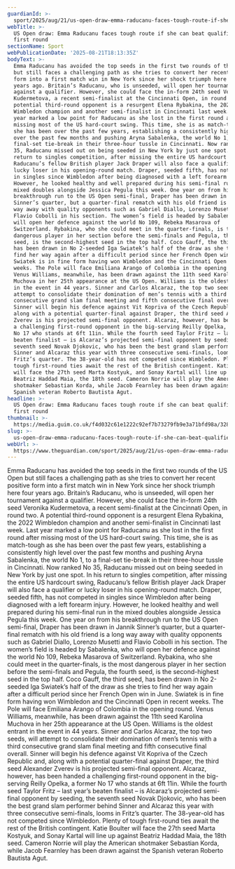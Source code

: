 ```yaml
---
guardianId: >-
  sport/2025/aug/21/us-open-draw-emma-raducanu-faces-tough-route-if-she-can-beat-qualifier-in-first-round
webTitle: >-
  US Open draw: Emma Raducanu faces tough route if she can beat qualifier in
  first round
sectionName: Sport
webPublicationDate: '2025-08-21T18:13:35Z'
bodyText: >-
  Emma Raducanu has avoided the top seeds in the first two rounds of the US Open
  but still faces a challenging path as she tries to convert her recent positive
  form into a first match win in New York since her shock triumph here four
  years ago. Britain’s Raducanu, who is unseeded, will open her tournament
  against a qualifier. However, she could face the in-form 24th seed Veronika
  Kudermetova, a recent semi-finalist at the Cincinnati Open, in round two. A
  potential third-round opponent is a resurgent Elena Rybakina, the 2022
  Wimbledon champion and another semi-finalist in Cincinnati last week. Last
  year marked a low point for Raducanu as she lost in the first round after
  missing most of the US hard-court swing. This time, she is as match-tough as
  she has been over the past few years, establishing a consistently high level
  over the past few months and pushing Aryna Sabalenka, the world No 1, to a
  final-set tie-break in their three-hour tussle in Cincinnati. Now ranked No
  35, Raducanu missed out on being seeded in New York by just one spot. In his
  return to singles competition, after missing the entire US hardcourt swing,
  Raducanu’s fellow British player Jack Draper will also face a qualifier or
  lucky loser in his opening-round match. Draper, seeded fifth, has not competed
  in singles since Wimbledon after being diagnosed with a left forearm injury.
  However, he looked healthy and well prepared during his semi-final run in the
  mixed doubles alongside Jessica Pegula this week. One year on from his
  breakthrough run to the US Open semi-final, Draper has been drawn in Jannik
  Sinner’s quarter, but a quarter-final rematch with his old friend is a long
  way away with quality opponents such as Gabriel Diallo, Lorenzo Musetti and
  Flavio Cobolli in his section. The women’s field is headed by Sabalenka, who
  will open her defence against the world No 109, Rebeka Masarova of
  Switzerland. Rybakina, who she could meet in the quarter-finals, is the most
  dangerous player in her section before the semi-finals and Pegula, the fourth
  seed, is the second-highest seed in the top half. Coco Gauff, the third seed,
  has been drawn in No 2-seeded Iga Swiatek’s half of the draw as she tries to
  find her way again after a difficult period since her French Open win in June.
  Swiatek is in fine form having won Wimbledon and the Cincinnati Open in recent
  weeks. The Pole will face Emiliana Arango of Colombia in the opening round.
  Venus Williams, meanwhile, has been drawn against the 11th seed Karolina
  Muchova in her 25th appearance at the US Open. Williams is the oldest entrant
  in the event in 44 years. Sinner and Carlos Alcaraz, the top two seeds, will
  attempt to consolidate their domination of men’s tennis with a third
  consecutive grand slam final meeting and fifth consecutive final overall.
  Sinner will begin his defence against Vit Kopriva of the Czech Republic and,
  along with a potential quarter-final against Draper, the third seed Alexander
  Zverev is his projected semi-final opponent. Alcaraz, however, has been handed
  a challenging first-round opponent in the big-serving Reilly Opelka, a former
  No 17 who stands at 6ft 11in. While the fourth seed Taylor Fritz – last year’s
  beaten finalist – is Alcaraz’s projected semi-final opponent by seeding, the
  seventh seed Novak Djokovic, who has been the best grand slam performer behind
  Sinner and Alcaraz this year with three consecutive semi-finals, looms in
  Fritz’s quarter. The 38-year-old has not competed since Wimbledon. Plenty of
  tough first-round ties await the rest of the British contingent. Katie Boulter
  will face the 27th seed Marta Kostyuk, and Sonay Kartal will line up against
  Beatriz Haddad Maia, the 18th seed. Cameron Norrie will play the American
  shotmaker Sebastian Korda, while Jacob Fearnley has been drawn against the
  Spanish veteran Roberto Bautista Agut.
headline: >-
  US Open draw: Emma Raducanu faces tough route if she can beat qualifier in
  first round
thumbnail: >-
  https://media.guim.co.uk/f4d032c61e1222c92ef7b73279fb9e3a71bfd98a/328_0_2950_2360/500.jpg
slug: >-
  us-open-draw-emma-raducanu-faces-tough-route-if-she-can-beat-qualifier-in-first-round
webUrl: >-
  https://www.theguardian.com/sport/2025/aug/21/us-open-draw-emma-raducanu-faces-tough-route-if-she-can-beat-qualifier-in-first-round
---
```

Emma Raducanu has avoided the top seeds in the first two rounds of the US Open but still faces a challenging path as she tries to convert her recent positive form into a first match win in New York since her shock triumph here four years ago. Britain’s Raducanu, who is unseeded, will open her tournament against a qualifier. However, she could face the in-form 24th seed Veronika Kudermetova, a recent semi-finalist at the Cincinnati Open, in round two. A potential third-round opponent is a resurgent Elena Rybakina, the 2022 Wimbledon champion and another semi-finalist in Cincinnati last week. Last year marked a low point for Raducanu as she lost in the first round after missing most of the US hard-court swing. This time, she is as match-tough as she has been over the past few years, establishing a consistently high level over the past few months and pushing Aryna Sabalenka, the world No 1, to a final-set tie-break in their three-hour tussle in Cincinnati. Now ranked No 35, Raducanu missed out on being seeded in New York by just one spot. In his return to singles competition, after missing the entire US hardcourt swing, Raducanu’s fellow British player Jack Draper will also face a qualifier or lucky loser in his opening-round match. Draper, seeded fifth, has not competed in singles since Wimbledon after being diagnosed with a left forearm injury. However, he looked healthy and well prepared during his semi-final run in the mixed doubles alongside Jessica Pegula this week. One year on from his breakthrough run to the US Open semi-final, Draper has been drawn in Jannik Sinner’s quarter, but a quarter-final rematch with his old friend is a long way away with quality opponents such as Gabriel Diallo, Lorenzo Musetti and Flavio Cobolli in his section. The women’s field is headed by Sabalenka, who will open her defence against the world No 109, Rebeka Masarova of Switzerland. Rybakina, who she could meet in the quarter-finals, is the most dangerous player in her section before the semi-finals and Pegula, the fourth seed, is the second-highest seed in the top half. Coco Gauff, the third seed, has been drawn in No 2-seeded Iga Swiatek’s half of the draw as she tries to find her way again after a difficult period since her French Open win in June. Swiatek is in fine form having won Wimbledon and the Cincinnati Open in recent weeks. The Pole will face Emiliana Arango of Colombia in the opening round. Venus Williams, meanwhile, has been drawn against the 11th seed Karolina Muchova in her 25th appearance at the US Open. Williams is the oldest entrant in the event in 44 years. Sinner and Carlos Alcaraz, the top two seeds, will attempt to consolidate their domination of men’s tennis with a third consecutive grand slam final meeting and fifth consecutive final overall. Sinner will begin his defence against Vit Kopriva of the Czech Republic and, along with a potential quarter-final against Draper, the third seed Alexander Zverev is his projected semi-final opponent. Alcaraz, however, has been handed a challenging first-round opponent in the big-serving Reilly Opelka, a former No 17 who stands at 6ft 11in. While the fourth seed Taylor Fritz – last year’s beaten finalist – is Alcaraz’s projected semi-final opponent by seeding, the seventh seed Novak Djokovic, who has been the best grand slam performer behind Sinner and Alcaraz this year with three consecutive semi-finals, looms in Fritz’s quarter. The 38-year-old has not competed since Wimbledon. Plenty of tough first-round ties await the rest of the British contingent. Katie Boulter will face the 27th seed Marta Kostyuk, and Sonay Kartal will line up against Beatriz Haddad Maia, the 18th seed. Cameron Norrie will play the American shotmaker Sebastian Korda, while Jacob Fearnley has been drawn against the Spanish veteran Roberto Bautista Agut.
